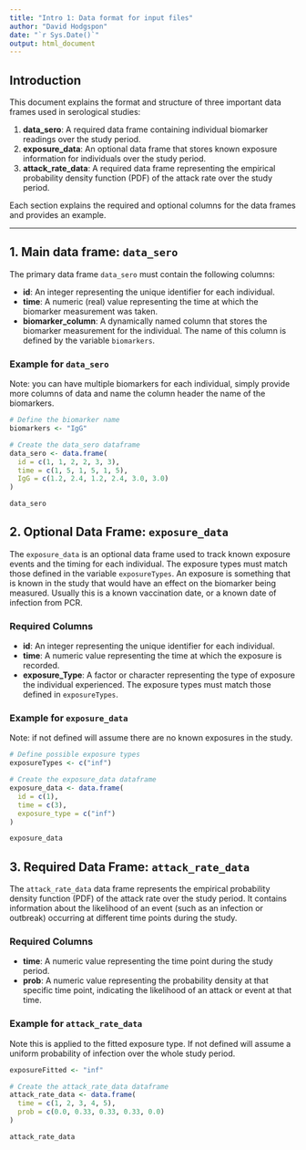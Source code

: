 ```yaml
---
title: "Intro 1: Data format for input files"
author: "David Hodgspon"
date: "`r Sys.Date()`"
output: html_document
---
```


## Introduction

This document explains the format and structure of three important data frames used in serological studies:

1. **data_sero**: A required data frame containing individual biomarker readings over the study period.
2. **exposure_data**: An optional data frame that stores known exposure information for individuals over the study period.
3. **attack_rate_data**: A required data frame representing the empirical probability density function (PDF) of the attack rate over the study period.

Each section explains the required and optional columns for the data frames and provides an example.

---

## 1. Main data frame: `data_sero`

The primary data frame `data_sero` must contain the following columns:

- **id**: An integer representing the unique identifier for each individual.
- **time**: A numeric (real) value representing the time at which the biomarker measurement was taken.
- **biomarker_column**: A dynamically named column that stores the biomarker measurement for the individual. The name of this column is defined by the variable `biomarkers`.

### Example for `data_sero`

Note: you can have multiple biomarkers for each individual, simply provide more columns of data and name the column header the name of the biomarkers.

```r

# Define the biomarker name
biomarkers <- "IgG"

# Create the data_sero dataframe
data_sero <- data.frame(
  id = c(1, 1, 2, 2, 3, 3),
  time = c(1, 5, 1, 5, 1, 5),
  IgG = c(1.2, 2.4, 1.2, 2.4, 3.0, 3.0)
)

data_sero

```

## 2. Optional Data Frame: `exposure_data`

The `exposure_data` is an optional data frame used to track known exposure events and the timing for each individual. The exposure types must match those defined in the variable `exposureTypes`. An exposure is something that is known in the study that would have an effect on the biomarker being measured. Usually this is a known vaccination date, or a known date of infection from PCR.

### Required Columns

- **id**: An integer representing the unique identifier for each individual.
- **time**: A numeric value representing the time at which the exposure is recorded.
- **exposure_Type**: A factor or character representing the type of exposure the individual experienced. The exposure types must match those defined in `exposureTypes`.

### Example for `exposure_data`
Note: if not defined will assume there are no known exposures in the study.

```r
# Define possible exposure types
exposureTypes <- c("inf")

# Create the exposure_data dataframe
exposure_data <- data.frame(
  id = c(1),
  time = c(3),
  exposure_type = c("inf")
)

exposure_data

```

## 3. Required Data Frame: `attack_rate_data`

The `attack_rate_data` data frame represents the empirical probability density function (PDF) of the attack rate over the study period. It contains information about the likelihood of an event (such as an infection or outbreak) occurring at different time points during the study.

### Required Columns

- **time**: A numeric value representing the time point during the study period.
- **prob**: A numeric value representing the probability density at that specific time point, indicating the likelihood of an attack or event at that time.

### Example for `attack_rate_data`
Note this is applied to the fitted exposure type. If not defined will assume a uniform probability of infection over the whole study period.

```r

exposureFitted <- "inf"

# Create the attack_rate_data dataframe
attack_rate_data <- data.frame(
  time = c(1, 2, 3, 4, 5),
  prob = c(0.0, 0.33, 0.33, 0.33, 0.0)
)

attack_rate_data

```
